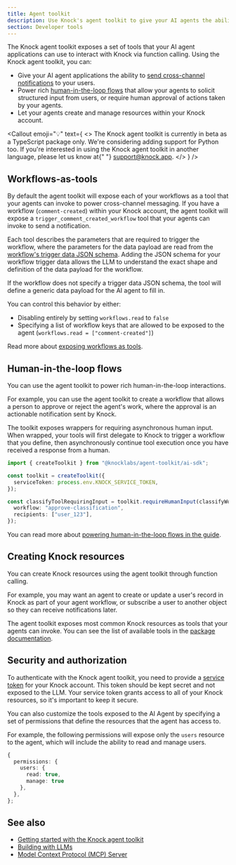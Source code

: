 ```yaml
---
title: Agent toolkit
description: Use Knock's agent toolkit to give your AI agents the ability to send cross-channel messaging and power rich human-in-the-loop flows.
section: Developer tools
---
```


The Knock agent toolkit exposes a set of tools that your AI agent applications can use to interact with Knock via function calling. Using the Knock agent toolkit, you can:

- Give your AI agent applications the ability to [send cross-channel notifications](/developer-tools/agent-toolkit/workflows-as-tools) to your users.
- Power rich [human-in-the-loop flows](/developer-tools/agent-toolkit/human-in-the-loop-flows) that allow your agents to solicit structured input from users, or require human approval of actions taken by your agents.
- Let your agents create and manage resources within your Knock account.

<Callout
  emoji="💡"
  text={
    <>
      The Knock agent toolkit is currently in beta as a TypeScript package only.
      We're considering adding support for Python too. If you're interested in
      using the Knock agent toolkit in another language, please let us know at{" "}
      <a href="mailto:support@knock.app">support@knock.app</a>.
    </>
  }
/>

## Workflows-as-tools

By default the agent toolkit will expose each of your workflows as a tool that your agents can invoke to power cross-channel messaging. If you have a workflow (`comment-created`) within your Knock account, the agent toolkit will expose a `trigger_comment_created_workflow` tool that your agents can invoke to send a notification.

Each tool describes the parameters that are required to trigger the workflow, where the parameters for the data payload are read from the [workflow's trigger data JSON schema](/developer-tools/validating-trigger-data). Adding the JSON schema for your workflow trigger data allows the LLM to understand the exact shape and definition of the data payload for the workflow.

If the workflow does not specify a trigger data JSON schema, the tool will define a generic data payload for the AI agent to fill in.

You can control this behavior by either:

- Disabling entirely by setting `workflows.read` to `false`
- Specifying a list of workflow keys that are allowed to be exposed to the agent (`workflows.read = ["comment-created"]`)

Read more about [exposing workflows as tools](/developer-tools/agent-toolkit/workflows-as-tools).

## Human-in-the-loop flows

You can use the agent toolkit to power rich human-in-the-loop interactions.

For example, you can use the agent toolkit to create a workflow that allows a person to approve or reject the agent's work, where the approval is an actionable notification sent by Knock.

The toolkit exposes wrappers for requiring asynchronous human input. When wrapped, your tools will first delegate to Knock to trigger a workflow that you define, then asynchronously continue tool execution once you have received a response from a human.

```typescript title="Wrapping a tool as requiring human input"
import { createToolkit } from "@knocklabs/agent-toolkit/ai-sdk";

const toolkit = createToolkit({
  serviceToken: process.env.KNOCK_SERVICE_TOKEN,
});

const classifyToolRequiringInput = toolkit.requireHumanInput(classifyWork, {
  workflow: "approve-classification",
  recipients: ["user_123"],
});
```

You can read more about [powering human-in-the-loop flows in the guide](/developer-tools/agent-toolkit/human-in-the-loop-flows).

## Creating Knock resources

You can create Knock resources using the agent toolkit through function calling.

For example, you may want an agent to create or update a user's record in Knock as part of your agent workflow, or subscribe a user to another object so they can receive notifications later.

The agent toolkit exposes most common Knock resources as tools that your agents can invoke. You can see the list of available tools in the [package documentation](https://github.com/knocklabs/agent-toolkit).

## Security and authorization

To authenticate with the Knock agent toolkit, you need to provide a [service token](/developer-tools/service-tokens) for your Knock account. This token should be kept secret and not exposed to the LLM. Your service token grants access to all of your Knock resources, so it's important to keep it secure.

You can also customize the tools exposed to the AI Agent by specifying a set of permissions that define the resources that the agent has access to.

For example, the following permissions will expose only the `users` resource to the agent, which will include the ability to read and manage users.

```typescript title="Setting permissions for the agent"
{
  permissions: {
    users: {
      read: true,
      manage: true
    },
  },
};
```

## See also

- [Getting started with the Knock agent toolkit](/developer-tools/agent-toolkit/getting-started)
- [Building with LLMs](/developer-tools/building-with-llms)
- [Model Context Protocol (MCP) Server](/developer-tools/mcp-server)
